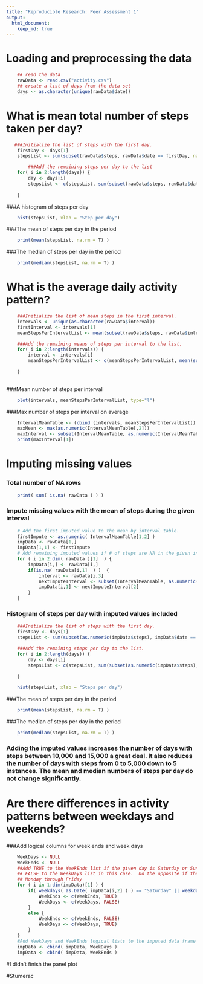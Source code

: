 ```yaml
---
title: "Reproducible Research: Peer Assessment 1"
output: 
  html_document:
    keep_md: true
---
```



# Loading and preprocessing the data


```r
    ## read the data
    rawData <- read.csv("activity.csv")
    ## create a list of days from the data set
    days <- as.character(unique(rawData$date))
```


# What is mean total number of steps taken per day?
```r
   ###Initialize the list of steps with the first day.
    firstDay <- days[1]
    stepsList <- sum(subset(rawData$steps, rawData$date == firstDay, na.rm = T)) 

        ###Add the remaining steps per day to the list
    for( i in 2:length(days)) {
        day <- days[i]
        stepsList <- c(stepsList, sum(subset(rawData$steps, rawData$date == day), na.rm = T) )
    
    }
```    
###A histogram of steps per day 
```r
    hist(stepsList, xlab = "Step per day")
```

###The mean of steps per day in the period
```r
    print(mean(stepsList, na.rm = T) ) 
```
###The median of steps per day in the period
```r
    print(median(stepsList, na.rm = T) )
```


# What is the average daily activity pattern?

```r
    ###Initialize the list of mean steps in the first interval.
    intervals <- unique(as.character(rawData$interval))
    firstInterval <- intervals[1]
    meanStepsPerIntervalList <- mean(subset(rawData$steps, rawData$interval == firstInterval), na.rm = T) 

    ###Add the remaining means of steps per interval to the list.
    for( i in 2:length(intervals)) {
        interval <- intervals[i]
        meanStepsPerIntervalList <- c(meanStepsPerIntervalList, mean(subset(rawData$steps, rawData$interval == interval) , na.rm = T ) )
        
    }
    
```
###Mean number of steps per interval
```r
    plot(intervals, meanStepsPerIntervalList, type="l")
```

###Max number of steps per interval on average
``` r
    IntervalMeanTable <- (cbind (intervals, meanStepsPerIntervalList))
    maxMean <- max(as.numeric(IntervalMeanTable[,2]))
    maxInterval <- subset(IntervalMeanTable, as.numeric(IntervalMeanTable[,2])==maxMean)
    print(maxInterval[1])    
```
# Imputing missing values
### Total number of NA rows
``` r
    print( sum( is.na( rawData ) ) )
```
### Impute missing values with the mean of steps during the given interval
``` r
    # Add the first imputed value to the mean by interval table. 
    firstImpute <- as.numeric( IntervalMeanTable[1,2] )
    impData <- rawData[1,]
    impData[1,1] <- firstImpute
    # Add remaining imputed values if # of steps are NA in the given interval
    for ( i in 2:dim( rawData )[1]  ) {
        impData[i,] <- rawData[i,]
        if(is.na( rawData[i,1]  ) )  {
            interval <- rawData[i,3]
            nextImputeInterval <- subset(IntervalMeanTable, as.numeric( IntervalMeanTable[,1])==interval)
            impData[i,1] <- nextImputeInterval[2]
        }
    }
```
### Histogram of steps per day with imputed values included

```r
    ###Initialize the list of steps with the first day.
    firstDay <- days[1]
    stepsList <- sum(subset(as.numeric(impData$steps), impData$date == firstDay, na.rm = T)) 

    ###Add the remaining steps per day to the list.
    for( i in 2:length(days)) {
        day <- days[i]
        stepsList <- c(stepsList, sum(subset(as.numeric(impData$steps), impData$date == day), na.rm = T) )
    
    }

    hist(stepsList, xlab = "Steps per day")
```

###The mean of steps per day in the period
```r
    print(mean(stepsList, na.rm = T) ) 
```
###The median of steps per day in the period
```r
    print(median(stepsList, na.rm = T) )
```

### Adding the imputed values increases the number of days with steps between 10,000 and 15,000 a great deal.  It also reduces the number of days with steps from 0 to 5,000 down to 5 instances.  The mean and median numbers of steps per day do not change significantly.

# Are there differences in activity patterns between weekdays and weekends?
###Add logical columns for week ends and week days
``` r
    WeekDays <- NULL
    WeekEnds <- NULL
    ##Add TRUE to the WeekEnds list if the given day is Saturday or Sunday.  Also add
    ## FALSE to the WeekDays list in this case.  Do the opposite if the given day is 
    ## Monday through Friday
    for ( i in 1:dim(impData)[1] ) {
        if( weekdays( as.Date( impData[i,2] ) ) == "Saturday" || weekdays( as.Date( impData[i,2] ) ) == "Sunday" ) {
            WeekEnds <- c(WeekEnds, TRUE)
            WeekDays <- c(WeekDays, FALSE)
        }
        else {
            WeekEnds <- c(WeekEnds, FALSE)
            WeekDays <- c(WeekDays, TRUE)
        }
    }
    #Add WeekDays and WeekEnds logical lists to the imputed data frame
    impData <- cbind( impData, WeekDays )
    impData <- cbind( impData, WeekEnds )
```
#I didn't finish the panel plot

#Stumerac